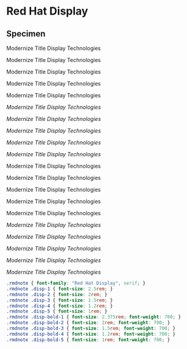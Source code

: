 # Red Hat Display

## Specimen

::: {.rmdnote}

:::: {.disp-1}
Modernize Title Display Technologies
::::

:::: {.disp-2}
Modernize Title Display Technologies
::::

:::: {.disp-3}
Modernize Title Display Technologies
::::

:::: {.disp-4}
Modernize Title Display Technologies
::::

:::: {.disp-5}
Modernize Title Display Technologies
::::

:::: {.disp-1}
_Modernize Title Display Technologies_
::::

:::: {.disp-2}
_Modernize Title Display Technologies_
::::

:::: {.disp-3}
_Modernize Title Display Technologies_
::::

:::: {.disp-4}
_Modernize Title Display Technologies_
::::

:::: {.disp-5}
_Modernize Title Display Technologies_
::::

:::: {.disp-bold-1}
Modernize Title Display Technologies
::::

:::: {.disp-bold-2}
Modernize Title Display Technologies
::::

:::: {.disp-bold-3}
Modernize Title Display Technologies
::::

:::: {.disp-bold-4}
Modernize Title Display Technologies
::::

:::: {.disp-bold-5}
Modernize Title Display Technologies
::::

:::: {.disp-bold-1}
_Modernize Title Display Technologies_
::::

:::: {.disp-bold-2}
_Modernize Title Display Technologies_
::::

:::: {.disp-bold-3}
_Modernize Title Display Technologies_
::::

:::: {.disp-bold-4}
_Modernize Title Display Technologies_
::::

:::: {.disp-bold-5}
_Modernize Title Display Technologies_
::::

:::

<link rel="preconnect" href="https://fonts.googleapis.com">
<link rel="preconnect" href="https://fonts.gstatic.com" crossorigin>
<link href="https://fonts.googleapis.com/css2?family=Red+Hat+Display:ital,wght@0,400;0,700;1,400;1,700&display=swap" rel="stylesheet">

```css
.rmdnote { font-family: "Red Hat Display", serif; }
.rmdnote .disp-1 { font-size: 2.5rem; }
.rmdnote .disp-2 { font-size: 2rem; }
.rmdnote .disp-3 { font-size: 1.5rem; }
.rmdnote .disp-4 { font-size: 1.2rem; }
.rmdnote .disp-5 { font-size: 1rem; }
.rmdnote .disp-bold-1 { font-size: 2.375rem; font-weight: 700; }
.rmdnote .disp-bold-2 { font-size: 2rem; font-weight: 700; }
.rmdnote .disp-bold-3 { font-size: 1.5rem; font-weight: 700; }
.rmdnote .disp-bold-4 { font-size: 1.2rem; font-weight: 700; }
.rmdnote .disp-bold-5 { font-size: 1rem; font-weight: 700; }
```
